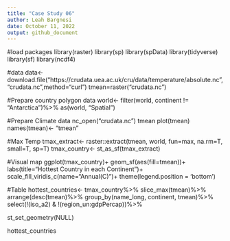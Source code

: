 ```yaml
---
title: "Case Study 06"
author: Leah Bargnesi
date: October 11, 2022
output: github_document
---
```

#load packages
library(raster)
library(sp)
library(spData)
library(tidyverse)
library(sf)
library(ncdf4)

#data
data<- download.file("https://crudata.uea.ac.uk/cru/data/temperature/absolute.nc","crudata.nc",method="curl")
tmean=raster("crudata.nc")

#Prepare country polygon data
world<- filter(world, continent != "Antarctica")%>%
as(world, "Spatial")

#Prepare Climate data
nc_open("crudata.nc")
tmean
plot(tmean)
names(tmean)<- "tmean"

#Max Temp
tmax_extract<- raster::extract(tmean, world, fun=max, na.rm=T, small=T, sp=T)
tmax_country<- st_as_sf(tmax_extract)

#Visual map
ggplot(tmax_country)+
geom_sf(aes(fill=tmean))+
labs(title="Hottest Country in each Continent")+
scale_fill_viridis_c(name="Annual\nMaximum\nTemperature (C)")+
theme(legend.position = 'bottom')


#Table
hottest_countries<- tmax_country%>%
slice_max(tmean)%>%
arrange(desc(tmean)%>%
group_by(name_long, continent, tmean)%>%
select(!(iso_a2) & !(region_un:gdpPercap))%>%

st_set_geometry(NULL)

hottest_countries

